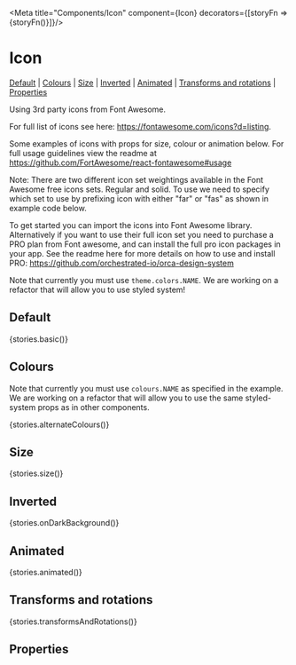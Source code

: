 
<Meta title="Components/Icon" component={Icon} decorators={[storyFn => <Box p="3"><Flex alignItems="center" justifyContent="space-around">{storyFn()}</Flex></Box>]}/>

# Icon

[Default](#default) | [Colours](#colours) | [Size](#size) | [Inverted](#inverted) | [Animated](#animated) | [Transforms and rotations](#transforms-and-rotations) | [Properties](#properties)

Using 3rd party icons from Font Awesome.

For full list of icons see here: <https://fontawesome.com/icons?d=listing>.

Some examples of icons with props for size, colour or animation below. For full usage guidelines view the readme at https://github.com/FortAwesome/react-fontawesome#usage

Note: There are two different icon set weightings available in the Font Awesome free icons sets. Regular and solid. To use we need to specify which set to use by prefixing icon with either "far" or "fas" as shown in example code below.

To get started you can import the icons into Font Awesome library. Alternatively if you want to use their full icon set you need to purchase a PRO plan from Font awesome, and can install the full pro icon packages in your app. See the readme here for more details on how to use and install PRO: <https://github.com/orchestrated-io/orca-design-system>

Note that currently you must use `theme.colors.NAME`. We are working on a refactor that will allow you to use styled system!

## Default

<Preview>
  <Story name="Default Icon">{stories.basic()}
  </Story>
</Preview>

## Colours

Note that currently you must use `colours.NAME` as specified in the example. We are working on a refactor that will allow you to use the same styled-system props as in other components.

<Preview>
  <Story name="Colours">{stories.alternateColours()}
  </Story>
</Preview>

## Size

<Preview>
  <Story name="Size">{stories.size()}
  </Story>
</Preview>

## Inverted

<Preview>
  <Story name="Inverted">
  <Box bg="greyDarker" p="r" width="100%"><Flex alignItems="center" justifyContent="space-around">{stories.onDarkBackground()}</Flex></Box>
  </Story>
</Preview>

## Animated

<Preview>
  <Story name="Animated">{stories.animated()}
  </Story>
</Preview>

## Transforms and rotations

<Preview>
  <Story name="Transforms and rotations">{stories.transformsAndRotations()}
  </Story>
</Preview>

## Properties

<Props of={Icon} />
